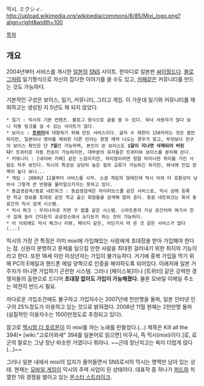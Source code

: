 믹시. ミクシィ.
http://upload.wikimedia.org/wikipedia/commons/8/85/Mixi_logo.png?align=right&width=100

[[목차]]

== 개요 ==
2004년부터 서비스를 개시한 [[일본]]의 [[SNS]] 사이트. 한마디로 일본판 [[싸이월드]]다. [[블로그]]처럼 일기형식으로 자신의 잡다한 이야기를 쓸 수도 있고, [[카페]]같은 커뮤니티를 만드는 것도 가능하다.

기본적인 구성은 보이스, 일기, 커뮤니티, 그리고 게임. 이 가운데 일기와 커뮤니티를 제외하고는 생성된 지 5년도 채 되지 않았다.

 * 일기 : 믹시의 기본 컨텐츠. 블로그 형식으로 글을 쓸 수 있다. 워낙 사용자가 많다 보니 자동 링크를 걸 수 있는 사이트가 많다.
 * 보이스 : '''[[트위터]]'''에 대항하기 위해 만든 서비스이다. 글자 수 제한이 150자라는 것은 쓸만하지만, 일본어나 영어를 제외한 다른 언어는 왕창 깨져 나오는 경우가 잦고, 무엇보다 친구의 보이스 확인은 단 '''7일'''만 가능하며, 본인이 쓴 보이스도 '''1달이 지나면 삭제되어 버린다!''' 트위터로 자동 전송이 가능하지만, 대부분의 유저들은 트위터와 보이스를 분리해 쓴다.
 * 커뮤니티 : [네이버 카페] 같은 느낌이지만, 차이점이라면 정말 마이너한 취미를 가진 사람도 자주 보인다. 믹시의 특성상 상당히 높은 질의 교류가 가능하긴 하지만, 워낙에 진입 장벽이 높다 보니...
 * 게임 : 2009년 11월부터 서비스를 시작. 소셜 게임의 형태인데 믹시 이외 타 호환성이 낮아서 그렇게 큰 반향을 불러일으키지는 못하고 있다.
 * 동급생검색/동료 네트워크 : 동급생검색은 아이러브스쿨 같은 서비스로, 믹시 상에 등록한 학교 정보를 토대로 같은 학교 출신 회원들을 검색해 알려 준다. 동료 네트워크는 회사 동료간의 믹시 검색 시스템.
 * 믹시 파크 : 우리나라로 치면 구 팝플 같은 시스템. 스마트폰의 가상 공간이며 여기서 친구 집에 놀러 간다든지 공공장소에서 논다든지 하는 것이 가능하다.
 * 이 이외에도 믹시 체크나 리뷰, 페이지 같은, 어딘가서 따 온 것 같은 서비스가 많다(...)

믹시의 가장 큰 특징은 이미 mixi에 가입해있는 사람에게 초대장을 받아 가입해야 한다는 점. 신원이 분명하고 문제를 일으킬 만한 사람을 최대한 걸러내기 위한 취지의 기능이라고 한다. 또한 18세 미만 미성년자는 가입이 불가능하다. 거기에 중복 가입을 막기 위해 PC의 E메일과 핸드폰 메일 양쪽으로 인증을 해야하도록 되어있다. 이래저래 일본 거주자가 아니면 가입하기 곤란한 시스템. 그러나 [페이스북]이나 [트위터] 같은 강력한 경쟁자들의 출현으로 드디어 '''초대장 없이도 가입이 가능해졌다.''' 물론 모바일 이메일 주소는 여전히 반드시 필요. 

까다로운 가입조건에도 불구하고 가입자수는 2007년에 천만명을 돌파, 일본 인터넷 인구의 25%정도가 이용하고 있는 것으로 밝혀졌다. 2008년 11월 현재는 2천만명 돌파(실질적인 이용자수는 1500만정도로 추정되고 있다).

참고로 [[맥시멈 더 호르몬]]이 이 mixi를 까는 노래를 만들었다.(...) 제목은 Kill all the 394[* [wiki:"고로아와세" 394를 일본어로 읽으면] 미쿠시, 즉 믹시(mixi)이다.]로, 료군의 말로는 그냥 장난 비슷한 거였다나 뭐라나. ~~근데 장난치고는 욕이 더럽게 많다(...)~~

그러나 일본 내에서 mixi의 입지가 줄어들면서 SNS로서의 믹시는 명맥만 남아 있는 상태. 현재는 [[모바일 게임]]이 믹시의 주력 사업이 된 상태이다. 대표작 중 하나가 [[퍼드]]와 치열한 1위 경쟁을 벌이고 있는 [[몬스터 스트라이크]].
